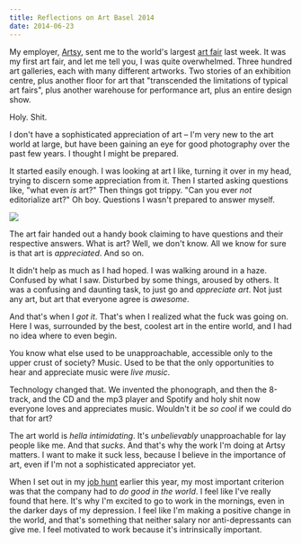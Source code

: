 ```yaml
---
title: Reflections on Art Basel 2014
date: 2014-06-23
---
```



My employer, [Artsy](http://artsy.net), sent me to the world's largest [art fair](https://www.artbasel.com) last week. It was my first art fair, and let me tell you, I was quite overwhelmed. Three hundred art galleries, each with many different artworks. Two stories of an exhibition centre, plus another floor for art that "transcended the limitations of typical art fairs", plus another warehouse for performance art, plus an entire design show.

Holy. Shit.


I don't have a sophisticated appreciation of art – I'm very new to the art world at large, but have been gaining an eye for good photography over the past few years. I thought I might be prepared.

It started easily enough. I was looking at art I like, turning it over in my head, trying to discern some appreciation from it. Then I started asking questions like, "what even _is_ art?" Then things got trippy. "Can you ever _not_ editorialize art?" Oh boy. Questions I wasn't prepared to answer myself.

 ![](./3BB7D2EAFD1D43788D8B7C9A6A54A09A.jpg)

The art fair handed out a handy book claiming to have questions and their respective answers. What is art? Well, we don't know. All we know for sure is that art is _appreciated_. And so on.

It didn't help as much as I had hoped. I was walking around in a haze. Confused by what I saw. Disturbed by some things, aroused by others. It was a confusing and daunting task, to just go and _appreciate art_. Not just any art, but art that everyone agree is _awesome_.

And that's when I _got it_. That's when I realized what the fuck was going on. Here I was, surrounded by the best, coolest art in the entire world, and I had no idea where to even begin.

You know what else used to be unapproachable, accessible only to the upper crust of society? Music. Used to be that the only opportunities to hear and appreciate music were _live music_.

Technology changed that. We invented the phonograph, and then the 8-track, and the CD and the mp3 player and Spotify and holy shit now everyone loves and appreciates music. Wouldn't it be _so cool_ if we could do that for art?

The art world is _hella intimidating_. It's _unbelievably_ unapproachable for lay people like me. And that _sucks_. And that's why the work I'm doing at Artsy matters. I want to make it suck less, because I believe in the importance of art, even if I'm not a sophisticated appreciator yet.

When I set out in my [job hunt](/blog/job-hunt) earlier this year, my most important criterion was that the company had to _do good in the world_. I feel like I've really found that here. It's why I'm excited to go to work in the mornings, even in the darker days of my depression. I feel like I'm making a positive change in the world, and that's something that neither salary nor anti-depressants can give me. I feel motivated to work because it's intrinsically important.


  
